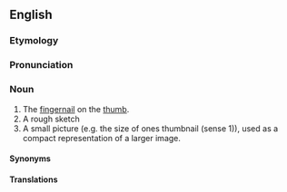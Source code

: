 ==English==
===Etymology===
===Pronunciation===
===Noun===
# The [[fingernail]] on the [[thumb]].
# A rough sketch
# A small picture (e.g. the size of ones thumbnail (sense 1)), used as a compact representation of a larger image.

====Synonyms====
====Translations====